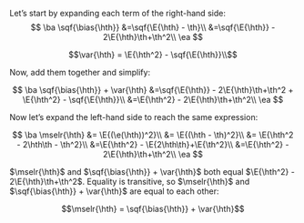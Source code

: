 
Let's start by expanding each term of the right-hand side:
\
$$
\ba
\sqf{\bias{\hth}}
&=\sqf{\E{\hth} - \th}\\
&=\sqf{\E{\hth}} - 2\E{\hth}\th+\th^2\\
\ea
$$

$$\var{\hth} = \E{\hth^2} - \sqf{\E{\hth}}\\$$

Now, add them together and simplify:

$$
\ba
\sqf{\bias{\hth}} + \var{\hth}
&=\sqf{\E{\hth}} - 2\E{\hth}\th+\th^2 + \E{\hth^2} - \sqf{\E{\hth}}\\
&=\E{\hth^2} - 2\E{\hth}\th+\th^2\\
\ea
$$

Now let's expand the left-hand side to reach the same expression:

$$
\ba
\mselr{\hth} 
&= \E{(\e(\hth))^2}\\
&= \E{(\hth - \th)^2}\\
&= \E{\hth^2 - 2\hth\th - \th^2}\\
&=\E{\hth^2} - \E{2\hth\th}+\E{\th^2}\\
&=\E{\hth^2} - 2\E{\hth}\th+\th^2\\
\ea
$$

$\mselr{\hth}$ and $\sqf{\bias{\hth}} + \var{\hth}$ both equal $\E{\hth^2} - 2\E{\hth}\th+\th^2$. Equality is transitive, so $\mselr{\hth}$ and $\sqf{\bias{\hth}} + \var{\hth}$ are equal to each other:

$$\mselr{\hth} = \sqf{\bias{\hth}} + \var{\hth}$$
